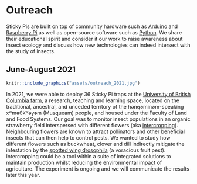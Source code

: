 # Outreach {#outreach -}

Sticky Pis are built on top of community hardware such as [Arduino](https://www.arduino.cc/) and [Raspberry Pi](https://www.raspberrypi.org/) as well as open-source software such as [Python](https://www.python.org/). We share their educational spirit and consider it our work to raise awareness about insect ecology and discuss how new technologies can indeed intersect with the study of insects. 

## June-August 2021{-}

```r
knitr::include_graphics("assets/outreach_2021.jpg")
```


In 2021, we were able to deploy 36 Sticky Pi traps at the [University of British Columbia farm](https://ubcfarm.ubc.ca), a research, teaching and learning space, located on the traditional, ancestral, and unceded territory of the hən̓q̓əmin̓əm̓-speaking xʷməθkʷəy̓əm (Musqueam) people, and housed under the Faculty of Land and Food Systems. Our goal was to monitor insect populations in an organic strawberry field interspersed with different flowers (aka [intercropping](https://en.wikipedia.org/wiki/Intercropping)). Neighbouring flowers are known to attract pollinators and other beneficial insects that can then help to control pests. We wanted to study how different flowers such as buckwheat, clover and dill indirectly mitigate the infestation by the [spotted wing drosophila](https://en.wikipedia.org/wiki/Drosophila_suzukii) (a voracious fruit pest). Intercropping could be a tool within a suite of integrated solutions to maintain production whilst reducing the environmental impact of agriculture.
The experiment is ongoing and we will communicate the results later this year.

